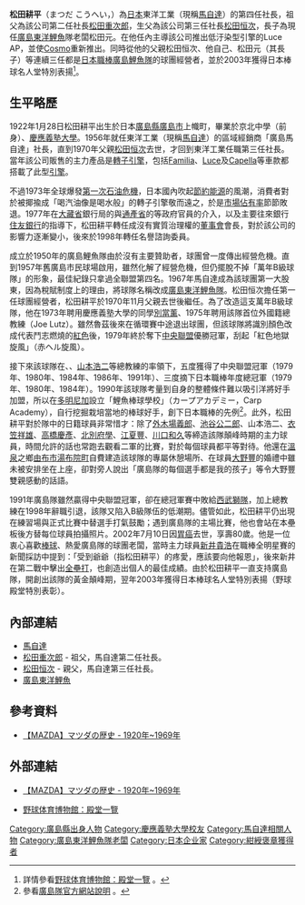 {{noteTA
|1=zh-hans:马自达;zh-hk:萬事得;zh-tw:馬自達;
}}

{{Infobox Person
| name        = 松田耕平
| image       = 
| caption     = 
| birth_date  = 1922年1月28日
| birth_place = {{JPN}}[[廣島縣|廣島縣]][[廣島市|廣島市]]上幟町
| death_date  = 2002年7月10日
| death_place = {{JPN}}廣島縣廣島市
| education   = [[慶應義塾大學|慶應義塾大學]]
| occupation  = [[馬自達|馬自達]]汽車公司第四任社長、[[廣島東洋鯉魚|廣島鯉魚隊]]第二任老闆
| spouse      = 松田勢津子
| parents     = 父：[[松田恒次|松田恒次]]
| children    = 松田元、松田弘
}}
{{japanese|japanese=松田耕平|kana=まつだ こうへい|romaji=Matsuda Kouhei|image=}}
'''松田耕平'''（{{ja}}まつだ こうへい，{{bd|1922年|1月28日|2002年|7月10日|catIdx=Matsuda Kouhei}}）為[[日本|日本]]東洋工業（現稱[[馬自達|馬自達]]）的第四任社長，祖父為該公司第二任社長[[松田重次郎|松田重次郎]]，生父為該公司第三任社長[[松田恒次|松田恒次]]，長子為現任[[廣島東洋鯉魚|廣島東洋鯉魚]]隊老闆松田元。在他任內主導該公司推出低汙染型引擎的Luce AP，並使[[馬自達Cosmo|Cosmo]]重新推出。同時從他的父親松田恒次、他自己、松田元（其長子）等連續三任都是[[中央聯盟|日本職棒]][[廣島東洋鯉魚|廣島鯉魚隊]]的球團經營者，並於2003年獲得日本棒球名人堂特別表揚<ref>詳情參看[http://www.baseball-museum.or.jp/baseball_hallo/detail/detail_147.html 野球体育博物館：殿堂一覽] {{Wayback|url=http://www.baseball-museum.or.jp/baseball_hallo/detail/detail_147.html |date=20191103024113 }}。</ref>。

== 生平略歷 ==
1922年1月28日松田耕平出生於日本[[廣島縣|廣島縣]][[廣島市|廣島市]]上幟町，畢業於京北中學（{{link-ja|東洋大學京北中學高等學校|東洋大学京北中学高等学校}}前身）、[[慶應義塾大學|慶應義塾大學]]。1956年就任東洋工業（現稱[[馬自達|馬自達]]）的區域經銷商「廣島馬自達」社長，直到1970年父親[[松田恒次|松田恒次]]去世，才回到東洋工業任職第三任社長。當年該公司販售的主力產品是[[馬自達轉子引擎|轉子引擎]]，包括[[馬自達323|Familia]]、[[馬自達Luce|Luce]]及[[馬自達626|Capella]]等車款都搭載了此型[[發動機|引擎]]。

不過1973年全球爆發[[第一次石油危機|第一次石油危機]]，日本國內吹起[[節約能源|節約能源]]的風潮，消費者對於被揶揄成「喝汽油像是喝水般」的轉子引擎敬而遠之，於是[[市場佔有率|市場佔有率]]節節敗退。1977年在[[大藏省|大藏省]]銀行局的{{link-ja|德田博美|徳田博美}}與[[經濟產業省|通產省]]的{{link-ja|小松勇五郎|小松勇五郎}}等政府官員的介入，以及主要往來銀行[[三井住友銀行|住友銀行]]的指導下，松田耕平轉任成沒有實質治理權的[[董事會|董事會]]會長，對於該公司的影響力逐漸變小，後來於1998年轉任名譽諮詢委員。

成立於1950年的廣島鯉魚隊由於沒有主要贊助者，球團曾一度傳出經營危機。直到1957年舊廣島市民球場啟用，雖然化解了經營危機，但仍擺脫不掉「萬年B級球隊」的形象，最佳紀錄只拿過全聯盟第四名。1967年馬自達成為該球團第一大股東，因為稅賦制度上的理由，將球隊名稱改成[[廣島東洋鯉魚|廣島東洋鯉魚隊]]。松田恒次擔任第一任球團經營者，松田耕平於1970年11月父親去世後繼任。為了改造這支萬年B級球隊，他在1973年聘用慶應義塾大學的同學[[別當薰|別當薰]]、1975年聘用該隊首位外國籍總教練{{link-en|喬·魯茲|Joe Lutz}}（Joe Lutz）。雖然魯茲後來在循環賽中途退出球團，但該球隊將識別顏色改成代表鬥志燃燒的[[紅色|紅色]]後，1979年終於奪下[[中央聯盟|中央聯盟]]優勝冠軍，刮起「紅色地獄旋風」（{{ja}}赤ヘル旋風）。

接下來該球隊在{{link-ja|古葉竹識|古葉竹識}}、{{link-ja|阿南準郎|阿南準郎}}、[[山本浩二|山本浩二]]等總教練的率領下，五度獲得了中央聯盟冠軍（1979年、1980年、1984年、1986年、1991年）、三度摘下日本職棒年度總冠軍（1979年、1980年、1984年）。1990年該球隊考量到自身的整體條件難以吸引洋將好手加盟，所以在[[多明尼加|多明尼加]]設立「鯉魚棒球學校」（{{ja}}カープアカデミー，{{en}}Carp Academy），自行挖掘栽培當地的棒球好手，創下日本職棒的先例<ref>參看{{ja}}[http://www.carp.co.jp/facilities/dominica.html 廣島隊官方網站說明] {{webarchive|url=https://web.archive.org/web/20091217144348/http://www.carp.co.jp/facilities/dominica.html |date=2009-12-17 }}。</ref>。此外，松田耕平對於隊中的日籍球員非常惜才：除了[[外木場義郎|外木場義郎]]、[[池谷公二郎|池谷公二郎]]、山本浩二、[[衣笠祥雄|衣笠祥雄]]、[[高橋慶彥|高橋慶彥]]、[[北別府學|北別府學]]、[[江夏豐|江夏豐]]、[[川口和久|川口和久]]等締造該隊顛峰時期的主力球員，時間允許的話也常跑去觀看二軍的比賽，對於每個球員都平等對待。他還在[[溫泉|溫泉]]之鄉[[由布市|由布市]][[湯布院町|湯布院町]]自費建造該球隊的專屬休憩場所、在球員[[大野豐|大野豐]]的婚禮中雖未被安排坐在上座，卻對旁人說出「廣島隊的每個選手都是我的孩子」等令大野豐雙親感動的話語。

1991年廣島隊雖然贏得中央聯盟冠軍，卻在總冠軍賽中敗給[[埼玉西武獅|西武獅隊]]，加上總教練{{link-ja|三村敏之|三村敏之}}在1998年辭職引退，該隊又陷入B級隊伍的低潮期。儘管如此，松田耕平仍出現在練習場與正式比賽中替選手打氣鼓勵；遇到廣島隊的主場比賽，他也會站在本壘板後方替每位球員拍攝照片。2002年7月10日因[[胃癌|胃癌]]去世，享壽80歲。他是一位衷心喜歡[[棒球|棒球]]、熱愛廣島隊的球團老闆，當時主力球員[[新井貴浩|新井貴浩]]在職棒全明星賽的新聞採訪中提到：「受到爺爺（指松田耕平）的疼愛，應該要向他報恩」，後來新井在第二戰中擊出[[全壘打|全壘打]]，也創造出個人的最佳成績。由於松田耕平一直支持廣島隊，開創出該隊的黃金顛峰期，翌年2003年獲得日本棒球名人堂特別表揚（{{ja}}野球殿堂特別表彰）。

== 內部連結 ==
* [[馬自達|馬自達]]
* [[松田重次郎|松田重次郎]] - 祖父，馬自達第二任社長。
* [[松田恒次|松田恒次]] - 親父，馬自達第三任社長。
* [[廣島東洋鯉魚|廣島東洋鯉魚]]

== 參考資料 ==
* {{ja}}[https://web.archive.org/web/20100203224802/http://www.mazda.co.jp/philosophy/history/mazda/1920.html 【MAZDA】マツダの歴史 - 1920年~1969年]
{{reflist}}

== 外部連結 ==
* {{ja}}[https://web.archive.org/web/20100203224802/http://www.mazda.co.jp/philosophy/history/mazda/1920.html 【MAZDA】マツダの歴史 - 1920年~1969年]
* {{ja}}[http://www.baseball-museum.or.jp/baseball_hallo/detail/detail_147.html 野球体育博物館：殿堂一覽] {{Wayback|url=http://www.baseball-museum.or.jp/baseball_hallo/detail/detail_147.html |date=20191103024113 }} 

{{DEFAULTSORT:Matsuda Kouhei}}
[[Category:廣島縣出身人物|Category:廣島縣出身人物]]
[[Category:慶應義塾大學校友|Category:慶應義塾大學校友]]
[[Category:馬自達相關人物|Category:馬自達相關人物]]
[[Category:廣島東洋鯉魚隊老闆|Category:廣島東洋鯉魚隊老闆]]
[[Category:日本企业家|Category:日本企业家]]
[[Category:紺綬褒章獲得者|Category:紺綬褒章獲得者]]